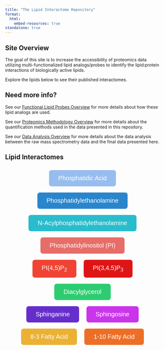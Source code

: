 ```yaml
---
title: "The Lipid Interactome Repository"
format: 
  html:
    embed-resources: true
standalone: true
---
```


## Site Overview

<!-- **This repository is still under construction, please forgive us for incomplete sections as we build features!** -->

The goal of this site is to increase the accessibility of proteomics data utilizing multi-functionalized lipid analogs/probes to identify the lipid:protein interactions of biologically active lipids. 

Explore the lipids below to see their published interactomes.


## Need more info?

See our [Functional Lipid Probes Overview](/Background/MultifunctionalLipidProbesOverview.qmd) for more details about how these lipid analogs are used. 

See our [Proteomics Methodology Overview](/Background/ProteomicsUsingMultifunctionalProbes.qmd) for more details about the quantification methods used in the data presented in this repository.

See our [Data Analysis Overview](/Background/DataAnalysisAndStatistics.qmd) for more details about the data analysis between the raw mass spectrometry data and the final data presented here.

## Lipid Interactomes

```{=html}
<div style="text-align: center; margin: 20px;">
  <a href="LipidProbe/PhosphatidicAcid.qmd" style="text-decoration: none;">
      <button style="background-color: #97bdef; color: white; font-size: 20px; padding: 15px 30px; border: none; border-radius: 8px; margin: 10px; cursor: pointer;">
          Phosphatidic Acid
      </button>
  </a>
  <a href="LipidProbe/Phosphatidylethanolamine.qmd" style="text-decoration: none;">
      <button style="background-color: #2986cc; color: white; font-size: 20px; padding: 15px 30px; border: none; border-radius: 8px; margin: 10px; cursor: pointer;">
          Phosphatidylethanolamine
      </button>
  </a>

   <a href="LipidProbe/N-Acylphosphatidylethanolamine.qmd" style="text-decoration: none;">
      <button style="background-color:rgb(41, 188, 204); color: white; font-size: 20px; padding: 15px 30px; border: none; border-radius: 8px; margin: 10px; cursor: pointer;">
          N-Acylphosphatidylethanolamine
      </button>
  </a>

    <br>

    <a href="LipidProbe/Phosphatidylinositol.qmd" style="text-decoration: none;">
        <button style="background-color: rgb(231, 109, 104); color: white; font-size: 20px; padding: 15px 30px; border: none; border-radius: 8px; margin: 10px; cursor: pointer;">
            Phosphatidylinositol (PI)
        </button>
    </a>

    <br>

    <a href="LipidProbe/PhosphatidylinositolBisphosphate.qmd" style="text-decoration: none;">
        <button style="background-color: #f14334; color: white; font-size: 20px; padding: 15px 30px; border: none; border-radius: 8px; margin: 10px; cursor: pointer;">
            PI(4,5)P<sub>2</sub>
        </button>
    </a>

    <a href="LipidProbe/PhosphatidylinositolTrisphosphate.qmd" style="text-decoration: none;">
        <button style="background-color:rgb(223, 21, 21); color: white; font-size: 20px; padding: 15px 30px; border: none; border-radius: 8px; margin: 10px; cursor: pointer;">
            PI(3,4,5)P<sub>3</sub>
        </button>
    </a>

    <br>
    <a href="LipidProbe/Diacylglycerol.qmd" style="text-decoration: none;">
        <button style="background-color: #2ecc71; color: white; font-size: 20px; padding: 15px 30px; border: none; border-radius: 8px; margin: 10px; cursor: pointer;">
            Diacylglycerol
        </button>
    </a>

    <br>
    <a href="LipidProbe/Sphinganine.qmd" style="text-decoration: none;">
        <button style="background-color:rgb(101, 46, 204); color: white; font-size: 20px; padding: 15px 30px; border: none; border-radius: 8px; margin: 10px; cursor: pointer;">
            Sphinganine
        </button>
    </a>
    <a href="LipidProbe/Sphingosine.qmd" style="text-decoration: none;">
        <button style="background-color:rgb(202, 52, 235); color: white; font-size: 20px; padding: 15px 30px; border: none; border-radius: 8px; margin: 10px; cursor: pointer;">
            Sphingosine
        </button>
    </a>

    <br>
	<a href="LipidProbe/8-3_FattyAcid.qmd" style="text-decoration: none;">
        <button style="background-color:rgb(235, 177, 52); color: white; font-size: 20px; padding: 15px 30px; border: none; border-radius: 8px; margin: 10px; cursor: pointer;">
            8-3 Fatty Acid
        </button>
    </a>

    <a href="LipidProbe/1-10_FattyAcid.qmd" style="text-decoration: none;">
        <button style="background-color:rgb(237, 111, 38); color: white; font-size: 20px; padding: 15px 30px; border: none; border-radius: 8px; margin: 10px; cursor: pointer;">
            1-10 Fatty Acid
        </button>
    </a>
</div>
```
